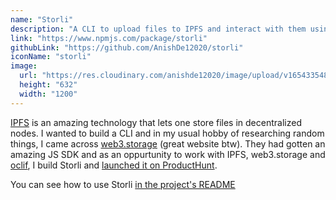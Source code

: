 ```yaml
---
name: "Storli"
description: "A CLI to upload files to IPFS and interact with them using web3.storage"
link: "https://www.npmjs.com/package/storli"
githubLink: "https://github.com/AnishDe12020/storli"
iconName: "storli"
image:
  url: "https://res.cloudinary.com/anishde12020/image/upload/v1654335485/Blogfolio/og_vst6z1.png"
  height: "632"
  width: "1200"
---
```


[IPFS](https://ipfs.io/) is an amazing technology that lets one store files in decentralized nodes. I wanted to build a CLI and in my usual hobby of researching random things, I came across [web3.storage](https://web3.storage/) (great website btw). They had gotten an amazing JS SDK and as an oppurtunity to work with IPFS, web3.storage and [oclif](https://oclif.io/), I build Storli and [launched it on ProductHunt](https://www.producthunt.com/posts/storli).

You can see how to use Storli [in the project's README](https://github.com/AnishDe12020/storli#readme)
